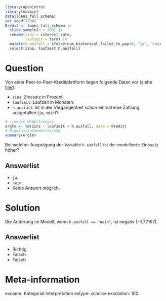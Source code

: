 ```r
library(openintro)
library(mosaic)
data(loans_full_schema)
set.seed(1896)
Kredit <- loans_full_schema |>
  slice_sample(n = 200) |>
  rename(zins = interest_rate,
         laufzeit = term) |>
  mutate(h.ausfall = ifelse(num_historical_failed_to_pay>0, "ja", "nein")) |>
  select(zins, laufzeit,h.ausfall)

```

Question
========

Von einer Peer-to-Peer-Kreditplattform liegen folgende Daten vor (siehe [hier](https://openintrostat.github.io/openintro/reference/loans_full_schema.html)):

- `zins`: Zinssatz in Prozent.
- `laufzeit`: Laufzeit in Monaten.
- `h.ausfall`: Ist in der Vergangenheit schon einmal eine Zahlung ausgefallen (`ja`, `nein`)?

```r
# Lineare Modellierung
erglm <- lm(zins ~ laufzeit + h.ausfall, data = Kredit)
# Ergebniszusammenfassung
summary(erglm)
```

Bei welcher Ausprägung der Variable `h.ausfall` ist der modellierte Zinssatz höher?

Answerlist
----------
* `ja`.
* `nein`.
* Keine Antwort möglich.


Solution
========

Die Änderung im Modell, wenn `h.ausfall == "nein"`, ist negativ ($-1.77197$).

Answerlist
----------

* Richtig
* Falsch
* Falsch

Meta-information
================
exname: Kategorial Interpretation
extype: schoice
exsolution: 100